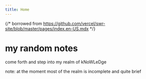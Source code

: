 ```yaml
---
title: Home
---
```


{/* borrowed from https://github.com/vercel/swr-site/blob/master/pages/index.en-US.mdx */}

<style jsx global>{`
  body {
    background-image: radial-gradient(#ddd 1px, transparent 0), radial-gradient(#ddd
          1px, transparent 0);
    background-position: 0 0, 25px 25px;
    background-size: 50px 50px;
  }
  .dark body {
    background-image: radial-gradient(#333 1px, transparent 0), radial-gradient(#333
          1px, transparent 0);
  }
`}</style>

# my random notes

come forth and step into my realm of kNoWLeDge

note: at the moment most of the realm is incomplete and quite brief

